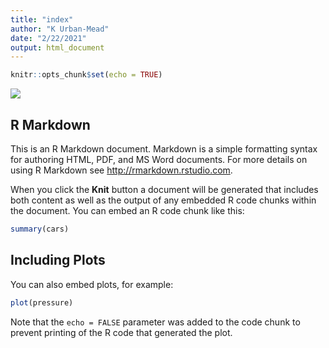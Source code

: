 ```yaml
---
title: "index"
author: "K Urban-Mead"
date: "2/22/2021"
output: html_document
---
```


```r
knitr::opts_chunk$set(echo = TRUE)
```
![](https://www.nature.org/content/dam/tnc/nature/en/graphics/general/NCM_SPR20_Flourish1-2.jpg?w=828&h=550%201x,%20%20%20%20%20%20%20%20%20%20%20%20%20%20%20%20%20%20%20%20%20%20/content/dam/tnc/nature/en/graphics/general/NCM_SPR20_Flourish1-2.jpg?w=828&h=550&dpr=2%202x)

## R Markdown

This is an R Markdown document. Markdown is a simple formatting syntax for authoring HTML, PDF, and MS Word documents. For more details on using R Markdown see <http://rmarkdown.rstudio.com>.

When you click the **Knit** button a document will be generated that includes both content as well as the output of any embedded R code chunks within the document. You can embed an R code chunk like this:

```r
summary(cars)
```

## Including Plots

You can also embed plots, for example:

```r
plot(pressure)
```

Note that the `echo = FALSE` parameter was added to the code chunk to prevent printing of the R code that generated the plot.
